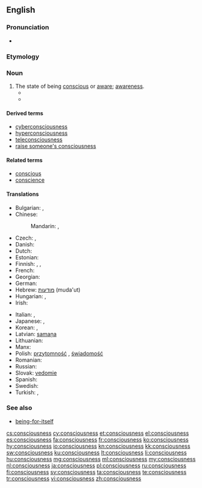 ==English==

===Pronunciation===
* {{audio|en-us-consciousness.ogg|Audio (US)}}

===Etymology===
{{suffix|conscious|ness}}

===Noun===
{{wikipedia}}
{{en-noun|~|es}}

# The state of being [[conscious]] or [[aware]]; [[awareness]].
#*{{quote-book|year=1898|author={{w|Winston Churchill (novelist)|Winston Churchill}}
|title={{w|The Celebrity}}|chapter=5
|passage=Although the Celebrity was almost impervious to sarcasm, he was now beginning to exhibit visible signs of uneasiness, the '''consciousness''' dawning upon him that his eccentricity was not receiving the ovation it merited.}}
#* {{quote-magazine|date=2013-08-03|volume=408|issue=8847|magazine={{w|The Economist}}
|title=[http://www.economist.com/news/science-and-technology/21582495-computers-will-help-people-understand-brains-better-and-understanding-brains The machine of a new soul]
|passage=Yet this is the level of organisation that does the actual thinking—and is, presumably, the seat of '''consciousness'''.}}

====Derived terms====
* [[cyberconsciousness]]
* [[hyperconsciousness]]
* [[teleconsciousness]]
* [[raise someone's consciousness]]

====Related terms====
* [[conscious]]
* [[conscience]]

====Translations====
{{trans-top|awareness}}
* Bulgarian: {{t+|bg|съзнание|n}},  {{t+|bg|съзнателност|f}}
* Chinese:
*: Mandarin: {{t+|cmn|意識|sc=Hani}}, {{t+|cmn|意识|tr=yìshí|sc=Hani}}
* Czech: {{t+|cs|vědomí|n}},  {{t|cs|uvědomění|n}}
* Danish: {{t|da|bevidsthed}}
* Dutch: {{t+|nl|bewustzijn|n}}
* Estonian: {{t|et|teadvus}}
* Finnish: {{t+|fi|tajunta}}, {{t+|fi|tietoisuus}}, {{t|fi|taju}}
* French: {{t+|fr|conscience|f}}
* Georgian: {{t|ka|ცნობიერება|tr=tsnobiereba|sc=Geor}}
* German: {{t+|de|Bewusstsein|n}}
* Hebrew: [[מודעות]] (muda'ut) {{f}}
* Hungarian: {{t+|hu|tudatosság}}, {{t+|hu|tudat}}
* Irish: {{t|ga|comhfhios|m}}
{{trans-mid}}
* Italian: {{t+|it|conoscenza|f}}, {{t+|it|coscienza|f}}
* Japanese: {{t+|ja|意識|tr=いしき, ishiki}}, {{t|ja|人心地|tr=ひとごこち, hitogokochi}}
* Korean: {{t+|ko|의식|tr=uisik|sc=Hang}},  {{t+|ko|자각|tr=jagak|sc=Hang}}
* Latvian: [[samaņa]]  {{n}}
* Lithuanian: {{t+|lt|sąmonė|f}}
* Manx: {{t|gv|co-yssaght|f}}
* Polish: [[przytomność]] {{f}}, [[świadomość]] {{f}}
* Romanian: {{t+|ro|conștiință|f}}
* Russian: {{t+|ru|сознание|n|tr=soznánije}}
* Slovak: [[vedomie]]  {{n}}
* Spanish: {{t+|es|conciencia}}
* Swedish: {{t+|sv|medvetande|n}}
* Turkish: {{t+|tr|bilinç}}, {{t+|tr|şuur}}
{{trans-bottom}}

===See also===
* [[being-for-itself]]

[[cs:consciousness]]
[[cy:consciousness]]
[[et:consciousness]]
[[el:consciousness]]
[[es:consciousness]]
[[fa:consciousness]]
[[fr:consciousness]]
[[ko:consciousness]]
[[hy:consciousness]]
[[io:consciousness]]
[[kn:consciousness]]
[[kk:consciousness]]
[[sw:consciousness]]
[[ku:consciousness]]
[[lt:consciousness]]
[[li:consciousness]]
[[hu:consciousness]]
[[mg:consciousness]]
[[ml:consciousness]]
[[my:consciousness]]
[[nl:consciousness]]
[[ja:consciousness]]
[[pl:consciousness]]
[[ru:consciousness]]
[[fi:consciousness]]
[[sv:consciousness]]
[[ta:consciousness]]
[[te:consciousness]]
[[tr:consciousness]]
[[vi:consciousness]]
[[zh:consciousness]]